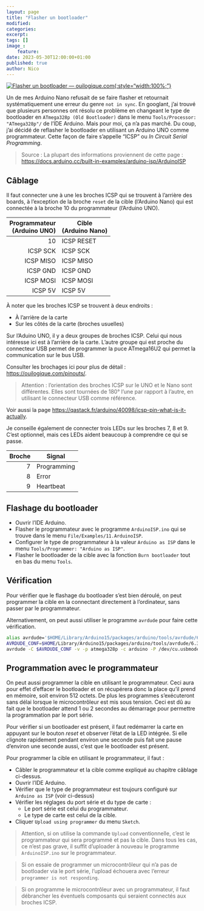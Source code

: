 ```yaml
---
layout: page
title: "Flasher un bootloader"
modified:
categories:
excerpt:
tags: []
image_:
    feature:
date: 2023-05-30T12:00:00+01:00
published: true
author: Nico
---
```


[![Flasher un bootloader — ouilogique.com][i1]{:style="width:100%;"}][i1]

[i1]: ../../files/2023-05-30-flasher-un-bootloader/images/2023-05-30-flasher-un-bootloader-001_lowres.jpg

Un de mes Arduino Nano refusait de se faire flasher et retournait systématiquement une erreur du genre `not in sync`.
En googlant, j’ai trouvé que plusieurs personnes ont résolu ce problème en changeant le type de bootloader en `ATmega328p (Old Bootloader)` dans le menu `Tools/Processor: "ATmega328p"/` de l’IDE Arduino.
Mais pour moi, ça n’a pas marché.
Du coup, j’ai décidé de reflasher le bootloader en utilisant un Arduino UNO comme programmateur.
Cette façon de faire s’appelle “ICSP” ou _In Circuit Serial Programming_.

> Source : La plupart des informations proviennent de cette page : <https://docs.arduino.cc/built-in-examples/arduino-isp/ArduinoISP>

## Câblage

Il faut connecter une à une les broches ICSP qui se trouvent à l’arrière des boards, à l’exception de la broche `reset` de la cible (l’Arduino Nano) qui est connectée à la broche 10 du programmateur (l’Arduino UNO).

| Programmateur<br>(Arduino UNO) | Cible<br>(Arduino Nano) |
| -----------------------------: | ----------------------- |
|                             10 | ICSP RESET              |
|                       ICSP SCK | ICSP SCK                |
|                      ICSP MISO | ICSP MISO               |
|                       ICSP GND | ICSP GND                |
|                      ICSP MOSI | ICSP MOSI               |
|                        ICSP 5V | ICSP 5V                 |

À noter que les broches ICSP se trouvent à deux endroits :

-   À l’arrière de la carte
-   Sur les côtés de la carte (broches usuelles)

Sur l’Aduino UNO, il y a deux groupes de broches ICSP.
Celui qui nous intéresse ici est à l’arrière de la carte.
L’autre groupe qui est proche du connecteur USB permet de programmer la puce ATmega16U2 qui permet la communication sur le bus USB.

Consulter les brochages ici pour plus de détail : <https://ouilogique.com/pinouts/>.

> Attention : l’orientation des broches ICSP sur le UNO et le Nano sont différentes.
> Elles sont tournées de 180° l’une par rapport à l’autre, en utilisant le connecteur USB comme référence.

Voir aussi la page <https://qastack.fr/arduino/40098/icsp-pin-what-is-it-actually>.

Je conseille également de connecter trois LEDs sur les broches 7, 8 et 9.
C’est optionnel, mais ces LEDs aident beaucoup à comprendre ce qui se passe.

| Broche | Signal      |
| -----: | ----------- |
|      7 | Programming |
|      8 | Error       |
|      9 | Heartbeat   |

## Flashage du bootloader

-   Ouvrir l’IDE Arduino.
-   Flasher le programmateur avec le programme `ArduinoISP.ino` qui se trouve dans le menu `File/Examples/11.ArduinoISP`.
-   Configurer le type de programmateur à la valeur `Arduino as ISP` dans le menu `Tools/Programmer: "Arduino as ISP"`.
-   Flasher le bootloader de la cible avec la fonction `Burn bootloader` tout en bas du menu `Tools`.

## Vérification

Pour vérifier que le flashage du bootloader s’est bien déroulé, on peut programmer la cible en la connectant directement à l’ordinateur, sans passer par le programmateur.

Alternativement, on peut aussi utiliser le programme `avrdude` pour faire cette vérification.

```bash
alias avrdude='$HOME/Library/Arduino15/packages/arduino/tools/avrdude/6.3.0-arduino17/bin/avrdude'
AVRDUDE_CONF=$HOME/Library/Arduino15/packages/arduino/tools/avrdude/6.3.0-arduino17/etc/avrdude.conf
avrdude -C $AVRDUDE_CONF -v -p atmega328p -c arduino -P /dev/cu.usbmodem4012401
```

## Programmation avec le programmateur

On peut aussi programmer la cible en utilisant le programmateur.
Ceci aura pour effet d’effacer le bootloader et on récupérera donc la place qu’il prend en mémoire, soit environ 512 octets.
De plus les programmes s’exécuteront sans délai lorsque le microcontrôleur est mis sous tension.
Ceci est dû au fait que le bootloader attend 1 ou 2 secondes au démarrage pour permettre la programmation par le port série.

Pour vérifier si un bootloader est présent, il faut redémarrer la carte en appuyant sur le bouton _reset_ et observer l’état de la LED intégrée.
Si elle clignote rapidement pendant environ une seconde puis fait une pause d’environ une seconde aussi, c’est que le bootloader est présent.

Pour programmer la cible en utilisant le programmateur, il faut :

-   Câbler le programmateur et la cible comme expliqué au chapitre câblage ci-dessus.
-   Ouvrir l’IDE Arduino.
-   Vérifier que le type de programmateur est toujours configuré sur `Arduino as ISP` (voir ci-dessus)
-   Vérifier les réglages du port série et du type de carte :
    -   Le port série est celui du programmateur.
    -   Le type de carte est celui de la cible.
-   Cliquer `Upload using programmer` du menu `Sketch`.

> Attention, si on utilise la commande `Upload` conventionnelle, c’est le programmateur qui sera programmé et pas la cible.
> Dans tous les cas, ce n’est pas grave, il suffit d’uploader à nouveau le programme `ArduinoISP.ino` sur le programmateur.

> Si on essaie de programmer un microcontrôleur qui n’a pas de bootloader via le port série, l’upload échouera avec l’erreur `programmer is not responding`.

> Si on programme le microcontrôleur avec un programmateur, il faut débrancher les éventuels composants qui seraient connectés aux broches ICSP.

